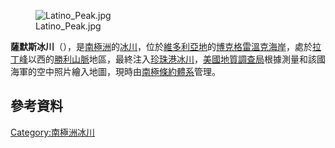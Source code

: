 [[Image:Latino_Peak.jpg|right]]

{{coord|72|13|S|167|28|E|display=title}}

'''薩默斯冰川'''（{{lang-en|Summers Glacier}}），是[[南極洲|南極洲]]的[[冰川|冰川]]，位於[[維多利亞地|維多利亞地]]的[[博克格雷溫克海岸|博克格雷溫克海岸]]，處於[[拉丁峰|拉丁峰]]以西的[[勝利山脈|勝利山脈]]地區，最終注入[[珍珠港冰川|珍珠港冰川]]，[[美國地質調查局|美國地質調查局]]根據測量和該國海軍的空中照片繪入地圖，現時由[[南極條約體系|南極條約體系]]管理。

==參考資料==
{{usgs-gazetteer}}

{{DEFAULTSORT:Summers Glacier}}
[[Category:南極洲冰川|Category:南極洲冰川]]


{{BorchgrevinkCoast-geo-stub}}